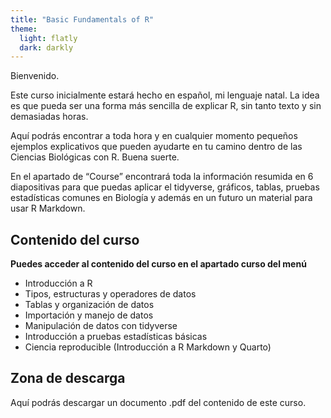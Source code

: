 ```yaml
---
title: "Basic Fundamentals of R"
theme:
  light: flatly
  dark: darkly
---
```


Bienvenido.

Este curso inicialmente estará hecho en español, mi lenguaje natal. La idea es que pueda ser una forma más sencilla de explicar R, sin tanto texto y sin demasiadas horas.

Aquí podrás encontrar a toda hora y en cualquier momento pequeños ejemplos explicativos que pueden ayudarte en tu camino dentro de las Ciencias Biológicas con R. Buena suerte.

En el apartado de "Course" encontrará toda la información resumida en 6 diapositivas para que puedas aplicar el tidyverse, gráficos, tablas, pruebas estadísticas comunes en Biología y además en un futuro un material para usar R Markdown.

## Contenido del curso {.scrollable}

**Puedes acceder al contenido del curso en el apartado curso del menú**

-   Introducción a R
-   Tipos, estructuras y operadores de datos
-   Tablas y organización de datos
-   Importación y manejo de datos
-   Manipulación de datos con tidyverse
-   Introducción a pruebas estadísticas básicas
-   Ciencia reproducible (Introducción a R Markdown y Quarto)

## Zona de descarga {.smaller}

Aquí podrás descargar un documento .pdf del contenido de este curso.
